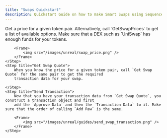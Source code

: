 ---
title: "Swaps Quickstart"
description: Quickstart Guide on how to make Smart Swaps using Sequence's Unreal SDK.
---

<Steps>
    <Step title="Get Swap Price">
        Get a price for a given token pair. Alternatively, call `GetSwapPrices` to get a list of available options.
        Make sure that a DEX such as `UniSwap` has enough funds for your tokens.

        <Frame>
            <img src="/images/unreal/swap_price.png" />
        </Frame>
    </Step>
    <Step title="Get Swap Quote">
        When you know the price for a given token pair, call `Get Swap Quote` for the same pair to get the required
        transaction data for your swap.

    </Step>
    <Step title="Send Transaction">
        Now that you have your transaction data from `Get Swap Quote`, you construct a transaction object and first
        add the `Approve Data` and then the `Transaction Data` to it. Make sure that the order of calling `Add Raw` is the same.

        <Frame>
            <img src="/images/unreal/guides/send_swap_transaction.png" />
        </Frame>
    </Step>
</Steps>
